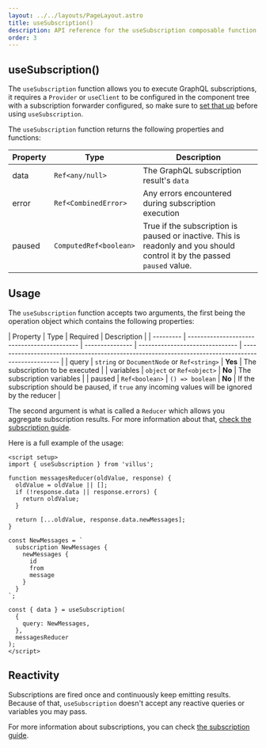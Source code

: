 ```yaml
---
layout: ../../layouts/PageLayout.astro
title: useSubscription()
description: API reference for the useSubscription composable function
order: 3
---
```


## useSubscription()

The `useSubscription` function allows you to execute GraphQL subscriptions, it requires a `Provider` or `useClient` to be configured in the component tree with a subscription forwarder configured, so make sure to [set that up](/guide/subscriptions) before using `useSubscription`.

The `useSubscription` function returns the following properties and functions:

| Property | Type                   | Description                                                                                                              |
| -------- | ---------------------- | ------------------------------------------------------------------------------------------------------------------------ |
| data     | `Ref<any/null>`        | The GraphQL subscription result's `data`                                                                                 |
| error    | `Ref<CombinedError>`   | Any errors encountered during subscription execution                                                                     |
| paused   | `ComputedRef<boolean>` | True if the subscription is paused or inactive. This is readonly and you should control it by the passed `paused` value. |

## Usage

The `useSubscription` function accepts two arguments, the first being the operation object which contains the following properties:

| Property  | Type                                        | Required        | Description                     |
| --------- | ------------------------------------------- | --------------- | ------------------------------- | -------------------------------------------------------------------------------------------------- |
| query     | `string` or `DocumentNode` or `Ref<string>` | **Yes**         | The subscription to be executed |
| variables | `object` or `Ref<object>`                   | **No**          | The subscription variables      |
| paused    | `Ref<boolean>`                              | `() => boolean` | **No**                          | If the subscription should be paused, if `true` any incoming values will be ignored by the reducer |

The second argument is what is called a `Reducer` which allows you aggregate subscription results. For more information about that, [check the subscription guide](/guide/subscriptions).

Here is a full example of the usage:

```vue
<script setup>
import { useSubscription } from 'villus';

function messagesReducer(oldValue, response) {
  oldValue = oldValue || [];
  if (!response.data || response.errors) {
    return oldValue;
  }

  return [...oldValue, response.data.newMessages];
}

const NewMessages = `
  subscription NewMessages {
    newMessages {
      id
      from
      message
    }
  }
`;

const { data } = useSubscription(
  {
    query: NewMessages,
  },
  messagesReducer
);
</script>
```

## Reactivity

Subscriptions are fired once and continuously keep emitting results. Because of that, `useSubscription` doesn't accept any reactive queries or variables you may pass.

For more information about subscriptions, you can check [the subscription guide](/guide/subscriptions).

